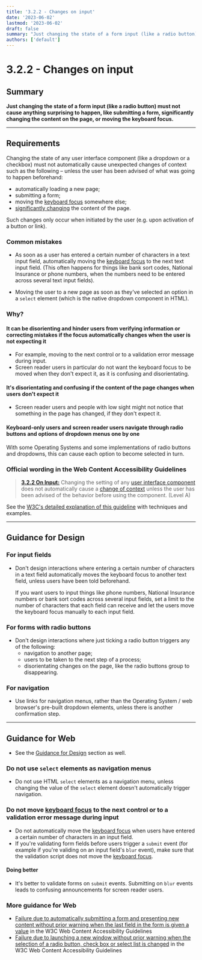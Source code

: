 ```yaml
---
title: '3.2.2 - Changes on input'
date: '2023-06-02'
lastmod: '2023-06-02'
draft: false
summary: "Just changing the state of a form input (like a radio button) must not cause anything surprising to happen, like submitting a form, significantly changing the content on the page, or moving the keyboard focus."
authors: ['default']
---
```


# 3.2.2 - Changes on input

## Summary

**Just changing the state of a form input (like a radio button) must not cause anything surprising to happen, like submitting a form, significantly changing the content on the page, or moving the keyboard focus.**

---

## Requirements

Changing the state of any user interface component (like a dropdown or a checkbox) must not automatically cause unexpected changes of context such as the following – unless the user has been advised of what was going to happen beforehand:

- automatically loading a new page;
- submitting a form;
- moving the [keyboard focus](/playbook/definitions#keyboard-focus) somewhere else;
- [significantly changing](https://www.w3.org/TR/UNDERSTANDING-WCAG20/consistent-behavior-unpredictable-change.html#context-changedef) the content of the page.

Such changes only occur when initiated by the user (e.g. upon activation of a button or link).

### Common mistakes

- As soon as a user has entered a certain number of characters in a text input field, automatically moving the [keyboard focus](/playbook/definitions#keyboard-focus) to the next text input field. (This often happens for things like bank sort codes, National Insurance or phone numbers, when the numbers need to be entered across several text input fields).

- Moving the user to a new page as soon as they've selected an option in a `select` element (which is the native dropdown component in HTML).

### Why?

#### It can be disorienting and hinder users from verifying information or correcting mistakes if the focus automatically changes when the user is not expecting it

- For example, moving to the next control or to a validation error message during input.
- Screen reader users in particular do not want the keyboard focus to be moved when they don't expect it, as it is confusing and disorientating.

#### It's disorientating and confusing if the content of the page changes when users don't expect it

- Screen reader users and people with low sight might not notice that something in the page has changed, if they don't expect it.

#### Keyboard-only users and screen reader users navigate through radio buttons and options of dropdown menus one by one

With some Operating Systems and some implementations of radio buttons and dropdowns, this can cause each option to become selected in turn.

### Official wording in the Web Content Accessibility Guidelines

> [**3.2.2 On Input:**](https://www.w3.org/TR/UNDERSTANDING-WCAG20/consistent-behavior-unpredictable-change.html) Changing the setting of any [user interface component](https://www.w3.org/TR/UNDERSTANDING-WCAG20/consistent-behavior-unpredictable-change.html#user-interface-componentdef) does not automatically cause a [change of context](https://www.w3.org/TR/UNDERSTANDING-WCAG20/consistent-behavior-unpredictable-change.html#context-changedef) unless the user has been advised of the behavior before using the component. (Level A)

See the [W3C's detailed explanation of this guideline](https://www.w3.org/TR/UNDERSTANDING-WCAG20/consistent-behavior-unpredictable-change.html) with techniques and examples.

---

## Guidance for Design

### For input fields

- Don't design interactions where entering a certain number of characters in a text field automatically moves the keyboard focus to another text field, unless users have been told beforehand.

  If you want users to input things like phone numbers, National Insurance numbers or bank sort codes across several input fields, set a limit to the number of characters that each field can receive and let the users move the keyboard focus manually to each input field.

### For forms with radio buttons

- Don't design interactions where just ticking a radio button triggers any of the following:
  - navigation to another page;
  - users to be taken to the next step of a process;
  - disorientating changes on the page, like the radio buttons group to disappearing.

### For navigation

- Use links for navigation menus, rather than the Operating System / web browser's pre-built dropdown elements, unless there is another confirmation step.

---

## Guidance for Web

- See the [Guidance for Design](#guidance-for-design) section as well.

### Do not use `select` elements as navigation menus

- Do not use HTML `select` elements as a navigation menu, unless changing the value of the `select` element doesn't automatically trigger navigation.

### Do not move [keyboard focus](/playbook/definitions#keyboard-focus) to the next control or to a validation error message during input

- Do not automatically move the [keyboard focus](/playbook/definitions#keyboard-focus) when users have entered a certain number of characters in an input field.
- If you're validating form fields before users trigger a `submit` event (for example if you're validing on an input field's `blur` event), make sure that the validation script does not move the [keyboard focus](/playbook/definitions#keyboard-focus).

#### Doing better

- It's better to validate forms on `submit` events. Submitting on `blur` events leads to confusing announcements for screen reader users.

### More guidance for Web

- [Failure due to automatically submitting a form and presenting new content without prior warning when the last field in the form is given a value](https://www.w3.org/TR/WCAG20-TECHS/F36) in the W3C Web Content Accessibility Guidelines
- [Failure due to launching a new window without prior warning when the selection of a radio button, check box or select list is changed](https://www.w3.org/TR/WCAG20-TECHS/F37) in the W3C Web Content Accessibility Guidelines
